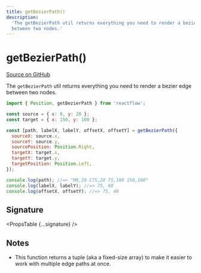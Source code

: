 ```yaml
---
title: getBezierPath()
description:
  'The getBezierPath util returns everything you need to render a bezier edge
  between two nodes.'
---
```



# getBezierPath()

[Source on GitHub](https://github.com/xyflow/xyflow/blob/v11/packages/core/src/components/Edges/BezierEdge.tsx/#L48)

The `getBezierPath` util returns everything you need to render a bezier edge
between two nodes.

```js
import { Position, getBezierPath } from 'reactflow';

const source = { x: 0, y: 20 };
const target = { x: 150, y: 100 };

const [path, labelX, labelY, offsetX, offsetY] = getBezierPath({
  sourceX: source.x,
  sourceY: source.y,
  sourcePosition: Position.Right,
  targetX: target.x,
  targetY: target.y,
  targetPosition: Position.Left,
});

console.log(path); //=> "M0,20 C75,20 75,100 150,100"
console.log(labelX, labelY); //=> 75, 60
console.log(offsetX, offsetY); //=> 75, 40
```

## Signature

<PropsTable {...signature} />

## Notes

- This function returns a tuple (aka a fixed-size array) to make it easier to
  work with multiple edge paths at once.
